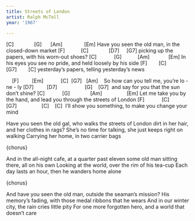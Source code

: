 ```yaml
---
title: Streets of London
artist: Ralph McTell
year: '1967'

---
```


[C]              [G]      [Am]               [Em]
Have you seen the old man, in the closed-down market
[F]           [C]              [D7]     [G7]
picking up the papers, with his worn-out shoes?
[C]            [G]           [Am]             [Em]
In his eyes you see no pride, and held loosely by his side
[F]        [C]             [G7]        [C]
yesterday's papers, telling yesterday's news

:::{.song-chorus}
     [F]         [Em]            [C]  [G7]   [Am]
    So how can you tell me, you're lo - ne - ly
[D7]         [D7]                   [G]    [G7]
  and say for you that the sun don't shine?
[C]            [G]              [Am]                 [Em]
Let me take you by the hand, and lead you through the streets of London
[F]            [C]           [G7]                 [C]    [C]
  I'll show you something, to make you change your mind
:::

Have you seen the old gal, who walks the streets of London
dirt in her hair, and her clothes in rags?
She's no time for talking, she just keeps right on walking
Carrying her home, in two carrier bags

{chorus}

And in the all-night cafe, at a quarter past eleven
some old man sitting there, all on his own
Looking at the world, over the rim of his tea-cup
Each day lasts an hour, then he wanders home alone

{chorus}

And have you seen the old man, outside the seaman's mission?
His memory's fading, with those medal ribbons that he wears
And in our winter city, the rain cries little pity
For one more forgotten hero, and a world that doesn't care


